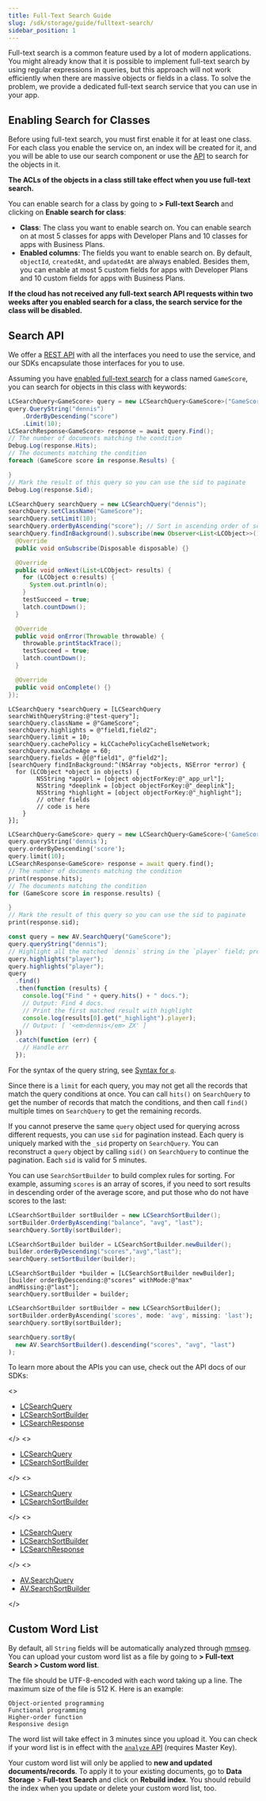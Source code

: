 ```yaml
---
title: Full-Text Search Guide
slug: /sdk/storage/guide/fulltext-search/
sidebar_position: 1
---
```



Full-text search is a common feature used by a lot of modern applications.
You might already know that it is possible to implement full-text search by using regular expressions in queries, but this approach will not work efficiently when there are massive objects or fields in a class. To solve the problem, we provide a dedicated full-text search service that you can use in your app.

## Enabling Search for Classes

Before using full-text search, you must first enable it for at least one class. For each class you enable the service on, an index will be created for it, and you will be able to use our search component or use the [API](#search-api) to search for the objects in it.

**The ACLs of the objects in a class still take effect when you use full-text search.**

You can enable search for a class by going to **<Path to="storage" /> > Full-text Search** and clicking on **Enable search for class**:

- **Class**: The class you want to enable search on. You can enable search on at most<Conditional brand="leancloud"> 5 classes for apps with Developer Plans and</Conditional> 10 classes<Conditional brand="leancloud"> for apps with Business Plans</Conditional>.
- **Enabled columns**: The fields you want to enable search on. By default, `objectId`, `createdAt`, and `updatedAt` are always enabled. Besides them, you can enable at most<Conditional brand="leancloud"> 5 custom fields for apps with Developer Plans and</Conditional> 10 custom fields<Conditional brand="leancloud"> for apps with Business Plans</Conditional>.

**If the cloud has not received any full-text search API requests within two weeks after you enabled search for a class, the search service for the class will be disabled.**

## Search API

We offer a [REST API](/sdk/storage/guide/fulltext-search-rest/) with all the interfaces you need to use the service,
and our SDKs encapsulate those interfaces for you to use.

Assuming you have [enabled full-text search](#enabling-search-for-classes) for a class named `GameScore`, you can search for objects in this class with keywords:

<MultiLang kind="fulltext">

```cs
LCSearchQuery<GameScore> query = new LCSearchQuery<GameScore>("GameScore");
query.QueryString("dennis")
    .OrderByDescending("score")
    .Limit(10);
LCSearchResponse<GameScore> response = await query.Find();
// The number of documents matching the condition
Debug.Log(response.Hits);
// The documents matching the condition
foreach (GameScore score in response.Results) {

}
// Mark the result of this query so you can use the sid to paginate
Debug.Log(response.Sid);
```

```java
LCSearchQuery searchQuery = new LCSearchQuery("dennis");
searchQuery.setClassName("GameScore");
searchQuery.setLimit(10);
searchQuery.orderByAscending("score"); // Sort in ascending order of score
searchQuery.findInBackground().subscribe(new Observer<List<LCObject>>() {
  @Override
  public void onSubscribe(Disposable disposable) {}

  @Override
  public void onNext(List<LCObject> results) {
    for (LCObject o:results) {
      System.out.println(o);
    }
    testSucceed = true;
    latch.countDown();
  }

  @Override
  public void onError(Throwable throwable) {
    throwable.printStackTrace();
    testSucceed = true;
    latch.countDown();
  }

  @Override
  public void onComplete() {}
});
```

```objc
LCSearchQuery *searchQuery = [LCSearchQuery searchWithQueryString:@"test-query"];
searchQuery.className = @"GameScore";
searchQuery.highlights = @"field1,field2";
searchQuery.limit = 10;
searchQuery.cachePolicy = kLCCachePolicyCacheElseNetwork;
searchQuery.maxCacheAge = 60;
searchQuery.fields = @[@"field1", @"field2"];
[searchQuery findInBackground:^(NSArray *objects, NSError *error) {
  for (LCObject *object in objects) {
        NSString *appUrl = [object objectForKey:@"_app_url"];
        NSString *deeplink = [object objectForKey:@"_deeplink"];
        NSString *highlight = [object objectForKey:@"_highlight"];
        // other fields
        // code is here
    }
}];
```

```dart
LCSearchQuery<GameScore> query = new LCSearchQuery<GameScore>('GameScore');
query.queryString('dennis');
query.orderByDescending('score');
query.limit(10);
LCSearchResponse<GameScore> response = await query.find();
// The number of documents matching the condition
print(response.hits);
// The documents matching the condition
for (GameScore score in response.results) {

}
// Mark the result of this query so you can use the sid to paginate
print(response.sid);
```

```js
const query = new AV.SearchQuery("GameScore");
query.queryString("dennis");
// Highlight all the matched `dennis` string in the `player` field; provide an array to match multiple fields
query.highlights("player");
query.highlights("player");
query
  .find()
  .then(function (results) {
    console.log("Find " + query.hits() + " docs.");
    // Output: Find 4 docs.
    // Print the first matched result with highlight
    console.log(results[0].get("_highlight").player);
    // Output: [ '<em>dennis</em> ZX' ]
  })
  .catch(function (err) {
    // Handle err
  });
```

</MultiLang>

For the syntax of the query string, see [Syntax for `q`](/sdk/storage/guide/fulltext-search-rest#syntax-for-q).

Since there is a `limit` for each query, you may not get all the records that match the query conditions at once.
You can call `hits()` on `SearchQuery` to get the number of records that match the conditions,
and then call `find()` multiple times on `SearchQuery` to get the remaining records.

If you cannot preserve the same `query` object used for querying across different requests, you can use `sid` for pagination instead. Each query is uniquely marked with the `_sid` property on `SearchQuery`.
You can reconstruct a `query` object by calling `sid()` on `SearchQuery` to continue the pagination.
Each `sid` is valid for 5 minutes.

You can use `SearchSortBuilder` to build complex rules for sorting. For example, assuming `scores` is an array of scores, if you need to sort results in descending order of the average score, and put those who do not have scores to the last:

<MultiLang kind="fulltext">

```cs
LCSearchSortBuilder sortBuilder = new LCSearchSortBuilder();
sortBuilder.OrderByAscending("balance", "avg", "last");
searchQuery.SortBy(sortBuilder);
```

```java
LCSearchSortBuilder builder = LCSearchSortBuilder.newBuilder();
builder.orderByDescending("scores","avg","last");
searchQuery.setSortBuilder(builder);
```

```objc
LCSearchSortBuilder *builder = [LCSearchSortBuilder newBuilder];
[builder orderByDescending:@"scores" withMode:@"max" andMissing:@"last"];
searchQuery.sortBuilder = builder;
```

```dart
LCSearchSortBuilder sortBuilder = new LCSearchSortBuilder();
sortBuilder.orderByAscending('scores', mode: 'avg', missing: 'last');
searchQuery.sortBy(sortBuilder);
```

```js
searchQuery.sortBy(
  new AV.SearchSortBuilder().descending("scores", "avg", "last")
);
```

</MultiLang>

To learn more about the APIs you can use, check out the API docs of our SDKs:

<MultiLang kind="fulltext">

<>

- [LCSearchQuery](https://leancloud.github.io/csharp-sdk/html/classLeanCloud_1_1Storage_1_1LCSearchQuery.html)
- [LCSearchSortBuilder](https://leancloud.github.io/csharp-sdk/html/classLeanCloud_1_1Storage_1_1LCSearchSortBuilder.html)
- [LCSearchResponse](https://leancloud.github.io/csharp-sdk/html/classLeanCloud_1_1Storage_1_1LCSearchResponse.html)

</>
<>

- [LCSearchQuery](https://leancloud.cn/api-docs/android/index.html)
- [LCSearchSortBuilder](https://leancloud.cn/api-docs/android/index.html)

</>
<>

- [LCSearchQuery](https://leancloud.cn/api-docs/iOS/Classes/LCSearchQuery.html)
- [LCSearchSortBuilder](https://leancloud.cn/api-docs/iOS/Classes/LCSearchSortBuilder.html)

</>
<>

- [LCSearchQuery](https://pub.dev/documentation/leancloud_storage/latest/leancloud_storage/LCSearchQuery-class.html)
- [LCSearchSortBuilder](https://pub.dev/documentation/leancloud_storage/latest/leancloud_storage/LCSearchSortBuilder-class.html)
- [LCSearchResponse](https://pub.dev/documentation/leancloud_storage/latest/leancloud_storage/LCSearchResponse-class.html)

</>
<>

- [AV.SearchQuery](https://leancloud.github.io/javascript-sdk/docs/AV.SearchQuery.html)
- [AV.SearchSortBuilder](https://leancloud.github.io/javascript-sdk/docs/AV.SearchSortBuilder.html)

</>

</MultiLang>

## Custom Word List

By default, all `String` fields will be automatically analyzed through [mmseg](https://github.com/medcl/elasticsearch-analysis-mmseg). You can upload your custom word list as a file by going to **<Path to="storage" /> > Full-text Search > Custom word list**.

The file should be UTF-8-encoded with each word taking up a line. The maximum size of the file is 512 K. Here is an example:

```
Object-oriented programming
Functional programming
Higher-order function
Responsive design
```

The word list will take effect in 3 minutes since you upload it. You can check if your word list is in effect with the [`analyze` API](/sdk/storage/guide/fulltext-search-rest#analyzing-strings) (requires Master Key).

Your custom word list will only be applied to **new and updated documents/records**. To apply it to your existing documents, go to **Data Storage** > **Full-text Search** and click on **Rebuild index**.
You should rebuild the index when you update or delete your custom word list, too.
